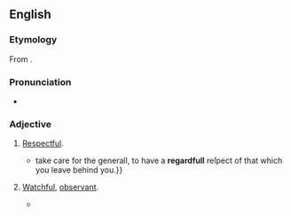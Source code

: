 ==English==

===Etymology===
From {{suffix|en|regard|ful|pos=adjective}}.

===Pronunciation===
* {{a|UK}} {{IPA|en|/ɹɪˈɡɑːdfʊl/}}

===Adjective===
{{en-adj}}

# [[respectful|Respectful]]. {{defdate|from 16th c.}}
#* {{RQ:Florio Montaigne Essayes|chapter=Of the affection of fathers to their children|book=II|page=231|passage=I{{...}}take care for the generall, to have a '''regardfull''' reſpect of that which you leave behind you.}}
# {{lb|en|now|_|rare}} [[watchful|Watchful]], [[observant]]. {{defdate|from 16th c.}}
#* {{RQ:Spenser Faerie Queene|year=1596.2|IV|VII|100|And euermore, when with '''regardfull''' ſight / She looking backe, eſpies that grieſly wight / Approching nigh, ſhe gins to mend her pace{{nb...}}.}}